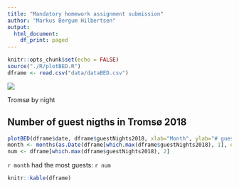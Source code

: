 ```yaml
---
title: "Mandatory homework assignment submission"
author: "Markus Bergum Hilbertsen"
output:
  html_document:
    df_print: paged
---
```



```r
knitr::opts_chunk$set(echo = FALSE)
source("./R/plotBED.R")
dframe <- read.csv("data/dataBED.csv")
```

![](./picture/tromso_by_night.png)

Tromsø by night


## Number of guest nigths in Tromsø 2018
```r
plotBED(dframe$date, dframe$guestNights2018, xlab="Month", ylab="# guest nights")
month <- months(as.Date(dframe[which.max(dframe$guestNights2018), 1], origin="1970-01-01"))
num <- dframe[which.max(dframe$guestNights2018), 2]
```

`r month` had the most guests: `r num`


```r
knitr::kable(dframe)
```
